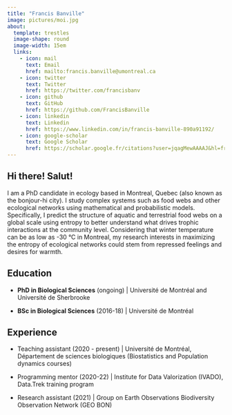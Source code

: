 ```yaml
---
title: "Francis Banville"
image: pictures/moi.jpg
about: 
  template: trestles
  image-shape: round
  image-width: 15em
  links:
    - icon: mail
      text: Email
      href: mailto:francis.banville@umontreal.ca
    - icon: twitter
      text: Twitter
      href: https://twitter.com/francisbanv
    - icon: github
      text: GitHub
      href: https://github.com/FrancisBanville
    - icon: linkedin
      text: Linkedin
      href: https://www.linkedin.com/in/francis-banville-890a91192/
    - icon: google-scholar
      text: Google Scholar
      href: https://scholar.google.fr/citations?user=jqagMewAAAAJ&hl=fr&oi=ao
---
```


## Hi there! Salut! 

I am a PhD candidate in ecology based in Montreal, Quebec (also known as the bonjour-hi city). I study complex systems such as food webs and other ecological networks using mathematical and probabilistic models. Specifically, I predict the structure of aquatic and terrestrial food webs on a global scale using entropy to better understand what drives trophic interactions at the community level. Considering that winter temperature can be as low as -30 °C in Montreal, my research interests in maximizing the entropy of ecological networks could stem from repressed feelings and desires for warmth.

## Education

-   **PhD in Biological Sciences** (ongoing) \| Université de Montréal and Université de Sherbrooke

-   **BSc in Biological Sciences** (2016-18) \| Université de Montréal

## Experience

-   Teaching assistant (2020 - present) \| Université de Montréal, Département de sciences biologiques (Biostatistics and Population dynamics courses)

-   Programming mentor (2020-22) \| Institute for Data Valorization (IVADO), Data.Trek training program

-   Research assistant (2021) \| Group on Earth Observations Biodiversity Observation Network (GEO BON)\

    \




    \




    \


